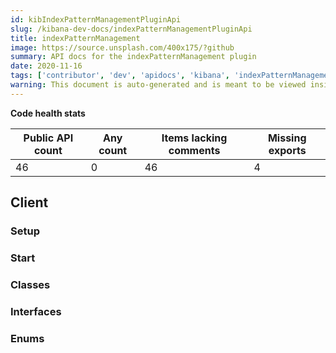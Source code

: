 ```yaml
---
id: kibIndexPatternManagementPluginApi
slug: /kibana-dev-docs/indexPatternManagementPluginApi
title: indexPatternManagement
image: https://source.unsplash.com/400x175/?github
summary: API docs for the indexPatternManagement plugin
date: 2020-11-16
tags: ['contributor', 'dev', 'apidocs', 'kibana', 'indexPatternManagement']
warning: This document is auto-generated and is meant to be viewed inside our experimental, new docs system. Reach out in #docs-engineering for more info.
---
```






**Code health stats**

| Public API count  | Any count | Items lacking comments | Missing exports | 
|-------------------|-----------|------------------------|-----------------|
| 46 | 0 | 46 | 4 |

## Client

### Setup
<DocDefinitionList data={[indexPatternManagementObj.client.setup]}/>

### Start
<DocDefinitionList data={[indexPatternManagementObj.client.start]}/>

### Classes
<DocDefinitionList data={indexPatternManagementObj.client.classes}/>

### Interfaces
<DocDefinitionList data={indexPatternManagementObj.client.interfaces}/>

### Enums
<DocDefinitionList data={indexPatternManagementObj.client.enums}/>

